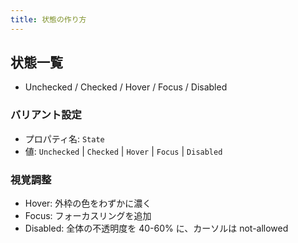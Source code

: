 ```yaml
---
title: 状態の作り方
---
```


## 状態一覧

- Unchecked / Checked / Hover / Focus / Disabled

### バリアント設定

<DocumentImage src="/img/ui/menu-variant-create.png" alt="バリアント追加" />

- プロパティ名: `State`
- 値: `Unchecked` | `Checked` | `Hover` | `Focus` | `Disabled`

### 視覚調整

- Hover: 外枠の色をわずかに濃く
- Focus: フォーカスリングを追加
- Disabled: 全体の不透明度を 40-60% に、カーソルは not-allowed
